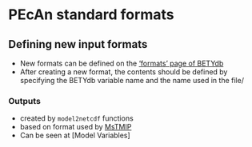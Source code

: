 # PEcAn standard formats

## Defining new input formats

* New formats can be defined on the ['formats' page of BETYdb](http://betydb.org/formats)
* After creating a new format, the contents should be defined by specifying the BETYdb variable name and the name used in the file/

### Outputs

* created by `model2netcdf` functions
* based on format used by [MsTMIP](http://nacp.ornl.gov/MsTMIP_variables.shtml)
* Can be seen at [Model Variables]
